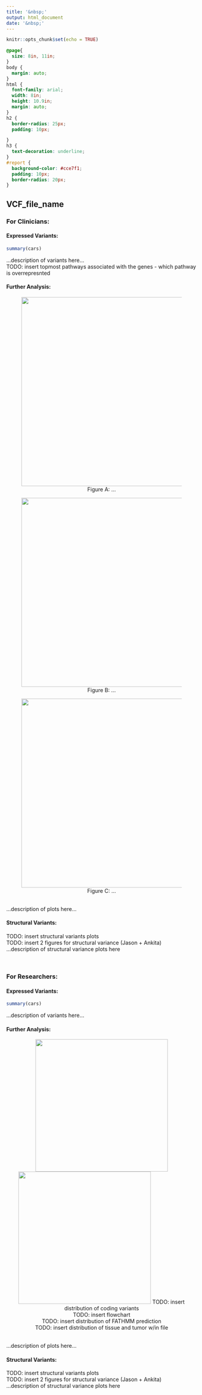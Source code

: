```yaml
---
title: '&nbsp;'
output: html_document
date: '&nbsp;'
---
```


```r
knitr::opts_chunk$set(echo = TRUE)
```

```css
@page{
  size: 8in, 11in;
}
body {
  margin: auto;
}
html {
  font-family: arial;
  width: 8in;
  height: 10.9in;
  margin: auto;
}
h2 {
  border-radius: 25px;
  padding: 10px;

}
h3 {
  text-decoration: underline;
}
#report {
  background-color: #cce7f1;
  padding: 10px;
  border-radius: 20px;
}

```
<h2 style="text-align:left;">
    VCF_file_name
</h2>

<div id = "report">
### For Clinicians:

#### Expressed Variants:

<!-- insert PNG of expressed variants table here -->
```r
summary(cars)
```
...description of variants here... \
TODO: insert topmost pathways associated with the genes - which pathway is overrepresnted \
<!-- topmost pathways associated with the genes -->
<!-- which pathway is overrepresented -->
<!-- split into 2 parts, snvs + indels, structural variants -->

#### Further Analysis:
<!-- insert PNGs of relevant plots here, add descriptions if needed -->
<!-- gene pathway + common pathway + optional flowchart -->
<!-- one figure at a time, labelled A/B/etc, comments:  -->
<center>
<figure>
    ![](../pictures/common_pathways.png){width=500px}
    <figcaption>Figure A: ... </figcaption>
</figure>

<figure>
![](../pictures/gene_pathway_association.png){width=500px}
<figcaption>Figure B: ... </figcaption>
</figure>

<figure>
    ![](../pictures/gene_GO_association.png){width=500px}
    <figcaption>Figure C: ... </figcaption>
</figure>

<!-- insert 2 figures for structural variance (Jason + Ankita) -->
<!-- add description here -->
</center>
\
...description of plots here...


#### Structural Variants:
TODO: insert structural variants plots \
TODO: insert 2 figures for structural variance (Jason + Ankita) \
...description of structural variance plots here
<!-- insert 2 figures for structural variance (Jason + Ankita) -->
<!-- add description here -->
</center>
</div>


\

<div id = "report">
<h3> For Researchers: </h3>
<h4> Expressed Variants: </h4>

```r
summary(cars)
```
...description of variants here...
<!-- insert table of top structural variants -->
<!-- insert table of top coding variants -->

#### Further Analysis:
<!-- insert PNGs of relevant plots here, add descriptions if needed -->
<center>
![](try.png){width=350px} ![](try.png){width=350px}
TODO: insert distribution of coding variants \
TODO: insert flowchart \
TODO: insert distribution of FATHMM prediction \
TODO: insert distribution of tissue and tumor w/in file \
<!-- insert distribution of coding variants-->
<!-- insert flowchart -->
<!-- insert distribution of FATHMM prediction -->
<!-- insert distribution of tissue and tumor w/in file -->
</center>
\
...description of plots here...
\

#### Structural Variants:
TODO: insert structural variants plots \
TODO: insert 2 figures for structural variance (Jason + Ankita) \
...description of structural variance plots here
<!-- insert 2 figures for structural variance (Jason + Ankita) -->
<!-- add description here -->
</center>
</div>
